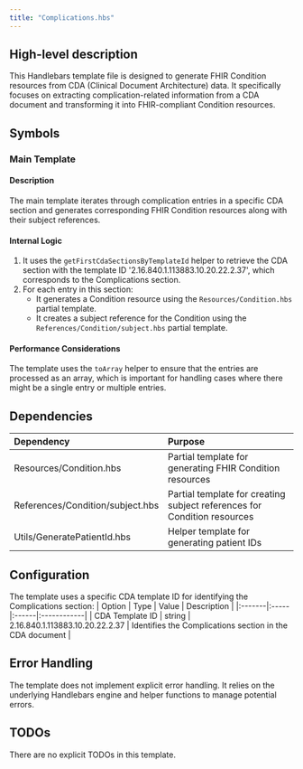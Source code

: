 ```yaml
---
title: "Complications.hbs"
---
```


## High-level description
This Handlebars template file is designed to generate FHIR Condition resources from CDA (Clinical Document Architecture) data. It specifically focuses on extracting complication-related information from a CDA document and transforming it into FHIR-compliant Condition resources.

## Symbols

### Main Template
#### Description
The main template iterates through complication entries in a specific CDA section and generates corresponding FHIR Condition resources along with their subject references.

#### Internal Logic
1. It uses the `getFirstCdaSectionsByTemplateId` helper to retrieve the CDA section with the template ID '2.16.840.1.113883.10.20.22.2.37', which corresponds to the Complications section.
2. For each entry in this section:
   - It generates a Condition resource using the `Resources/Condition.hbs` partial template.
   - It creates a subject reference for the Condition using the `References/Condition/subject.hbs` partial template.

#### Performance Considerations
The template uses the `toArray` helper to ensure that the entries are processed as an array, which is important for handling cases where there might be a single entry or multiple entries.

## Dependencies
| Dependency | Purpose |
|:-----------|:--------|
| Resources/Condition.hbs | Partial template for generating FHIR Condition resources |
| References/Condition/subject.hbs | Partial template for creating subject references for Condition resources |
| Utils/GeneratePatientId.hbs | Helper template for generating patient IDs |

## Configuration
The template uses a specific CDA template ID for identifying the Complications section:
| Option | Type | Value | Description |
|:-------|:-----|:------|:------------|
| CDA Template ID | string | 2.16.840.1.113883.10.20.22.2.37 | Identifies the Complications section in the CDA document |

## Error Handling
The template does not implement explicit error handling. It relies on the underlying Handlebars engine and helper functions to manage potential errors.

## TODOs
There are no explicit TODOs in this template.